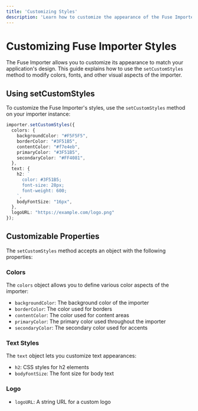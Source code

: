 ```yaml
---
title: 'Customizing Styles'
description: 'Learn how to customize the appearance of the Fuse Importer'
---
```


# Customizing Fuse Importer Styles

The Fuse Importer allows you to customize its appearance to match your application's design. This guide explains how to use the `setCustomStyles` method to modify colors, fonts, and other visual aspects of the importer.

## Using setCustomStyles

To customize the Fuse Importer's styles, use the `setCustomStyles` method on your importer instance:

```typescript
importer.setCustomStyles({
  colors: {
    backgroundColor: "#F5F5F5",
    borderColor: "#3F51B5",
    contentColor: "#f7e4eb",
    primaryColor: "#3F51B5",
    secondaryColor: "#FF4081",
  },
  text: {
    h2: `
      color: #3F51B5;
      font-size: 28px;
      font-weight: 600;
    `,
    bodyFontSize: "16px",
  },
  logoURL: "https://example.com/logo.png"
});
```

## Customizable Properties

The `setCustomStyles` method accepts an object with the following properties:

### Colors

The `colors` object allows you to define various color aspects of the importer:

- `backgroundColor`: The background color of the importer
- `borderColor`: The color used for borders
- `contentColor`: The color used for content areas
- `primaryColor`: The primary color used throughout the importer
- `secondaryColor`: The secondary color used for accents

### Text Styles

The `text` object lets you customize text appearances:

- `h2`: CSS styles for h2 elements
- `bodyFontSize`: The font size for body text

### Logo

- `logoURL`: A string URL for a custom logo

